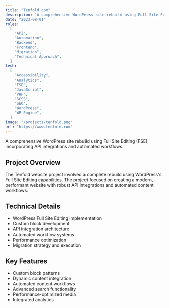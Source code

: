 ```yaml
---
title: "Tenfold.com"
description: "A comprehensive WordPress site rebuild using Full Site Editing (FSE), incorporating API integrations and automated workflows."
date: "2023-08-01"
roles:
  [
    "API",
    "Automation",
    "Backend",
    "Frontend",
    "Migration",
    "Technical Approach",
  ]
tech:
  [
    "Accessibility",
    "Analytics",
    "FSE",
    "JavaScript",
    "PHP",
    "SCSS",
    "SEO",
    "WordPress",
    "WP Engine",
  ]
image: "/projects/tenfold.png"
url: "https://www.tenfold.com"
---
```


A comprehensive WordPress site rebuild using Full Site Editing (FSE), incorporating API integrations and automated workflows.

## Project Overview

The Tenfold website project involved a complete rebuild using WordPress's Full Site Editing capabilities. The project focused on creating a modern, performant website with robust API integrations and automated content workflows.

## Technical Details

- WordPress Full Site Editing implementation
- Custom block development
- API integration architecture
- Automated workflow systems
- Performance optimization
- Migration strategy and execution

## Key Features

- Custom block patterns
- Dynamic content integration
- Automated content workflows
- Advanced search functionality
- Performance-optimized media
- Integrated analytics
